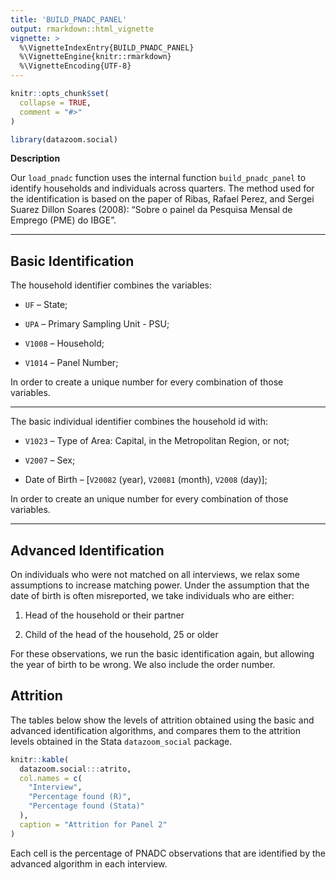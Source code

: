 ```yaml
---
title: 'BUILD_PNADC_PANEL'
output: rmarkdown::html_vignette
vignette: >
  %\VignetteIndexEntry{BUILD_PNADC_PANEL}
  %\VignetteEngine{knitr::rmarkdown}
  %\VignetteEncoding{UTF-8}
---
```


```r
knitr::opts_chunk$set(
  collapse = TRUE,
  comment = "#>"
)

library(datazoom.social)
```

**Description**

Our `load_pnadc` function uses the internal function `build_pnadc_panel` to identify households and individuals across quarters. The method used for the identification is based on the paper of Ribas, Rafael Perez, and Sergei Suarez Dillon Soares (2008): "Sobre o painel da Pesquisa Mensal de Emprego (PME) do IBGE". 

***

## Basic Identification

The household identifier combines the variables:

* `UF` -- State;

* `UPA` -- Primary Sampling Unit - PSU;

* `V1008` -- Household;

* `V1014` -- Panel Number;

In order to create a unique number for every combination of those variables.

***

The basic individual identifier combines the household id with:

* `V1023` -- Type of Area: Capital, in the Metropolitan Region, or not;

* `V2007` -- Sex;

* Date of Birth -- [`V20082` (year), `V20081` (month), `V2008` (day)];

In order to create an unique number for every combination of those variables.

***

## Advanced Identification

On individuals who were not matched on all interviews, we relax some assumptions to increase matching power. Under the assumption that the date of birth is often misreported, we take individuals who are either:

1. Head of the household or their partner

2. Child of the head of the household, 25 or older

For these observations, we run the basic identification again, but allowing the year of birth to be wrong. We also include the order number.

## Attrition

The tables below show the levels of attrition obtained using the basic and advanced identification algorithms, and compares them to the attrition levels obtained in the Stata `datazoom_social` package.

```r
knitr::kable(
  datazoom.social:::atrito,
  col.names = c(
    "Interview",
    "Percentage found (R)",
    "Percentage found (Stata)"
  ),
  caption = "Attrition for Panel 2"
)
```

Each cell is the percentage of PNADC observations that are identified by the advanced algorithm in each interview.
